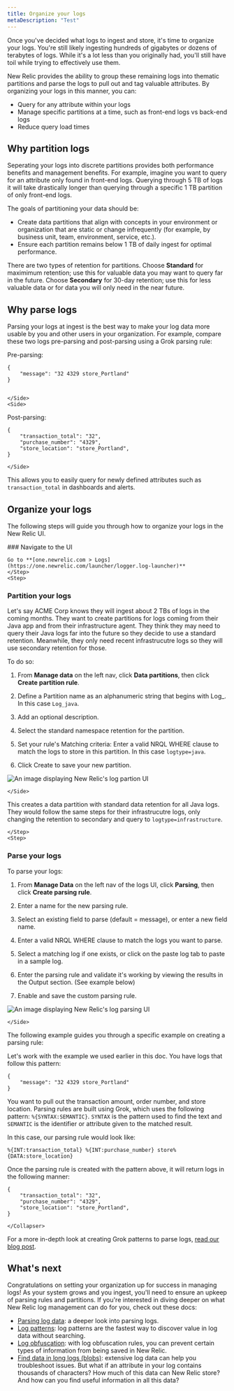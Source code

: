 ```yaml
---
title: Organize your logs 
metaDescription: "Test"
---
```



Once you've decided what logs to ingest and store, it's time to organize your logs. You're still likely ingesting hundreds of gigabytes or dozens of terabytes of logs. While it's a lot less than you originally had, you'll still have toil while trying to effectively use them. 

New Relic provides the ability to group these remaining logs into thematic partitions and parse the logs to pull out and tag valuable attributes. By organizing your logs in this manner, you can:

* Query for any attribute within your logs
* Manage specific partitions at a time, such as front-end logs vs back-end logs
* Reduce query load times 


## Why partition logs

Seperating your logs into discrete partitions provides both performance benefits and management benefits. For example, imagine you want to query for an attribute only found in front-end logs. Querying through 5 TB of logs it will take drastically longer than querying through a specific 1 TB partition of only front-end logs. 

The goals of partitioning your data should be:
*   Create data partitions that align with concepts in your environment or organization that are static or change infrequently (for example, by business unit, team, environment, service, etc.).
*  Ensure each partition remains below 1 TB of daily ingest for optimal performance.

There are two types of retention for partitions. Choose **Standard** for maximimum retention; use this for valuable data you may want to query far in the future. Choose **Secondary** for 30-day retention; use this for less valuable data or for data you will only need in the near future. 

## Why parse logs

Parsing your logs at ingest is the best way to make your log data more usable by you and other users in your organization. For example, compare these two logs pre-parsing and post-parsing using a Grok parsing rule:

<SideBySide>
    <Side>
Pre-parsing:

```
{
    "message": "32 4329 store_Portland"
}


```

    </Side>
    <Side>

Post-parsing:

```
{
    "transaction_total": "32",
    "purchase_number": "4329",
    "store_location": "store_Portland",
}
```

    </Side>
</SideBySide>



This allows you to easily query for newly defined attributes such as `transaction_total` in dashboards and alerts.



## Organize your logs

The following steps will guide you through how to organize your logs in the New Relic UI.

<Steps>
    <Step>
    ### Navigate to the UI

    Go to **[one.newrelic.com > Logs](https://one.newrelic.com/launcher/logger.log-launcher)**    
    </Step>
    <Step>

### Partition your logs

Let's say ACME Corp knows they will ingest about 2 TBs of logs in the coming months. They want to create partitions for logs coming from their Java app and from their infrastructure agent. They think they may need to query their Java logs far into the future so they decide to use a standard retention. Meanwhile, they only need recent infrastrucutre logs so they will use secondary retention for those.

To do so:

<SideBySide>
    <Side>

1. From **Manage data** on the left nav, click **Data partitions**, then click **Create partition rule**.
2. Define a Partition name as an alphanumeric string that begins with Log_. In this case `Log_java`. 
3. Add an optional description.
4. Select the standard namespace retention for the partition.
5. Set your rule's Matching criteria: Enter a valid NRQL WHERE clause to match the logs to store in this partition. In this case `logtype=java`.
6. Click Create to save your new partition.

    </Side>
    <Side>

<img
    title="log-partition"
    alt="An image displaying New Relic's log partion UI"
    src={logsPartition}
/>

    </Side>
</SideBySide>




This creates a data partition with standard data retention for all Java logs. They would follow the same steps for their infrastrucutre logs, only changing the retention to secondary and query to `logtype=infrastructure`.

    </Step>
    <Step>

### Parse your logs

To parse your logs:

<SideBySide>
    <Side>

1. From **Manage Data** on the left nav of the logs UI, click **Parsing**, then click **Create parsing rule**.
2. Enter a name for the new parsing rule.
3. Select an existing field to parse (default = message), or enter a new field name.
4. Enter a valid NRQL WHERE clause to match the logs you want to parse. 
5. Select a matching log if one exists, or click on the paste log tab to paste in a sample log.
6. Enter the parsing rule and validate it's working by viewing the results in the Output section. (See example below)
7. Enable and save the custom parsing rule.

    </Side>
    <Side>

<img
    title="log-parsing"
    alt="An image displaying New Relic's log parsing UI"
    src={logsParsing}
/>

    </Side>
</SideBySide>



The following example guides you through a specific example on creating a parsing rule:

<CollapserGroup>
    <Collapser
        id="example"
        title="Parsing logs example"
    >
Let's work with the example we used earlier in this doc. You have logs that follow this pattern:

```
{
    "message": "32 4329 store_Portland"
}
```

You want to pull out the transaction amount, order number, and store location. Parsing rules are built using Grok, which uses the following pattern: `%{SYNTAX:SEMANTIC}`. `SYNTAX` is the pattern used to find the text and `SEMANTIC` is the identifier or attribute given to the matched result.

In this case, our parsing rule would look like:

```
%{INT:transaction_total} %{INT:purchase_number} store%{DATA:store_location}
```

Once the parsing rule is created with the pattern above, it will return logs in the following manner:

```
{
    "transaction_total": "32",
    "purchase_number": "4329",
    "store_location": "store_Portland",
}
```
    </Collapser>
</CollapserGroup>

For a more in-depth look at creating Grok patterns to parse logs, [read our blog post](https://newrelic.com/blog/how-to-relic/how-to-use-grok-log-parsing).
    </Step>
</Steps>

## What's next

Congratulations on setting your organization up for success in managing logs! As your system grows and you ingest, you'll need to ensure an upkeep of parsing rules and partitions. If you're interested in diving deeper on what New Relic log management can do for you, check out these docs:

* [Parsing log data](/docs/logs/ui-data/parsing): a deeper look into parsing logs.
* [Log patterns](/docs/logs/ui-data/find-unusual-logs-log-patterns/): log patterns are the fastest way to discover value in log data without searching.
* [Log obfuscation](/docs/logs/ui-data/obfuscation-ui/): with log obfuscation rules, you can prevent certain types of information from being saved in New Relic.
* [Find data in long logs (blobs)](/docs/logs/ui-data/long-logs-blobs/): extensive log data can help you troubleshoot issues. But what if an attribute in your log contains thousands of characters? How much of this data can New Relic store? And how can you find useful information in all this data?

<DocTiles numbered>
  <DocTile title='Get started' path="/docs/journey-large-logs/get-started" ></DocTile>
  <DocTile title='Filter and reduce your log ingest' path="/docs/journey-large-logs/filter" ></DocTile>
  <DocTile title='Organize your logs' label={{text: 'You are here', color: '#FCD672'}} number='3'path="/docs/journey-large-logs/organize" ></DocTile>
</DocTiles>

